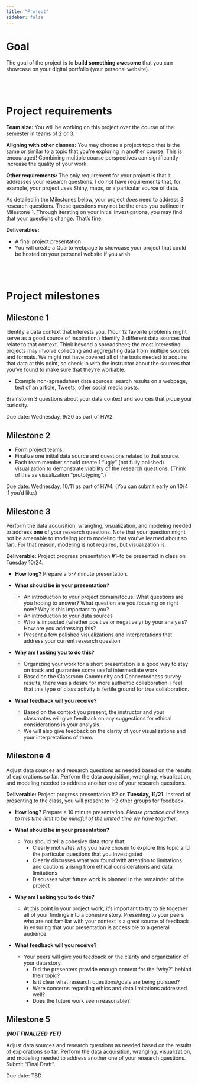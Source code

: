 ```yaml
---
title: "Project"
sidebar: false
---
```


# Goal

The goal of the project is to **build something awesome** that you can showcase on your digital portfolio (your personal website).


<br><br>


# Project requirements

**Team size:** You will be working on this project over the course of the semester in teams of 2 or 3.

**Aligning with other classes:** You may choose a project topic that is the same or similar to a topic that you're exploring in another course. This is encouraged! Combining multiple course perspectives can significantly increase the quality of your work.

**Other requirements:** The only requirement for your project is that it addresses your research questions. I do *not* have requirements that, for example, your project uses Shiny, maps, or a particular source of data.

As detailed in the Milestones below, your project *does* need to address 3 research questions. These questions may not be the ones you outlined in Milestone 1. Through iterating on your initial investigations, you may find that your questions change. That's fine.

**Deliverables:**

- A final project presentation
- You will create a Quarto webpage to showcase your project that could be hosted on your personal website if you wish


<br><br>


# Project milestones

## Milestone 1

Identify a data context that interests you. (Your 12 favorite problems might serve as a good source of inspiration.) Identify 3 different data sources that relate to that context. Think beyond a spreadsheet; the most interesting projects may involve collecting and aggregating data from multiple sources and formats. We might not have covered all of the tools needed to acquire that data at this point, so check in with the instructor about the sources that you've found to make sure that they're workable.

- Example non-spreadsheet data sources: search results on a webpage, text of an article, Tweets, other social media posts.

Brainstorm 3 questions about your data context and sources that pique your curiosity.

Due date: Wednesday, 9/20 as part of HW2.



## Milestone 2

- Form project teams.
- Finalize one initial data source and questions related to that source.
- Each team member should create 1 "ugly" (not fully polished) visualization to demonstrate viability of the research questions. (Think of this as visualization "prototyping".)

Due date: Wednesday, 10/11 as part of HW4. (You can submit early on 10/4 if you'd like.)



## Milestone 3

Perform the data acquisition, wrangling, visualization, and modeling needed to address **one** of your research questions. Note that your question might not be amenable to modeling (or to modeling that you've learned about so far). For that reason, modeling is not required, but visualization is.

**Deliverable:** Project progress presentation #1--to be presented in class on Tuesday 10/24.

- **How long?** Prepare a 5-7 minute presentation.

- **What should be in your presentation?**
    - An introduction to your project domain/focus: What questions are you hoping to answer? What question are you focusing on right now? Why is this important to you?
    - An introduction to your data sources
    - Who is impacted (whether positive or negatively) by your analysis? How are you addressing this?
    - Present a few polished visualizations and interpretations that address your current research question

- **Why am I asking you to do this?**
    - Organizing your work for a short presentation is a good way to stay on track and guarantee some useful intermediate work
    - Based on the Classroom Community and Connectedness survey results, there was a desire for more authentic collaboration. I feel that this type of class activity is fertile ground for true collaboration.

- **What feedback will you receive?**
    - Based on the context you present, the instructor and your classmates will give feedback on any suggestions for ethical considerations in your analysis.
    - We will also give feedback on the clarity of your visualizations and your interpretations of them.



## Milestone 4

Adjust data sources and research questions as needed based on the results of explorations so far. Perform the data acquisition, wrangling, visualization, and modeling needed to address another one of your research questions.

**Deliverable:** Project progress presentation #2 on **Tuesday, 11/21**. Instead of presenting to the class, you will present to 1-2 other groups for feedback.

- **How long?** Prepare a 10 minute presentation. *Please practice and keep to this time limit to be mindful of the limited time we have together.*

- **What should be in your presentation?**
    - You should tell a cohesive data story that:
        - Clearly motivates why you have chosen to explore this topic and the particular questions that you investigated
        - Clearly discusses what you found with attention to limitations and cautions arising from ethical considerations and data limitations
        - Discusses what future work is planned in the remainder of the project

- **Why am I asking you to do this?**
    - At this point in your project work, it's important to try to tie together all of your findings into a cohesive story. Presenting to your peers who are not familiar with your context is a great source of feedback in ensuring that your presentation is accessible to a general audience.

- **What feedback will you receive?**
    - Your peers will give you feedback on the clarity and organization of your data story.
        - Did the presenters provide enough context for the "why?" behind their topic?
        - Is it clear what research questions/goals are being pursued?
        - Were concerns regarding ethics and data limitations addressed well?
        - Does the future work seem reasonable?



## Milestone 5

***(NOT FINALIZED YET)***

Adjust data sources and research questions as needed based on the results of explorations so far. Perform the data acquisition, wrangling, visualization, and modeling needed to address another one of your research questions. Submit "Final Draft".

Due date: TBD

